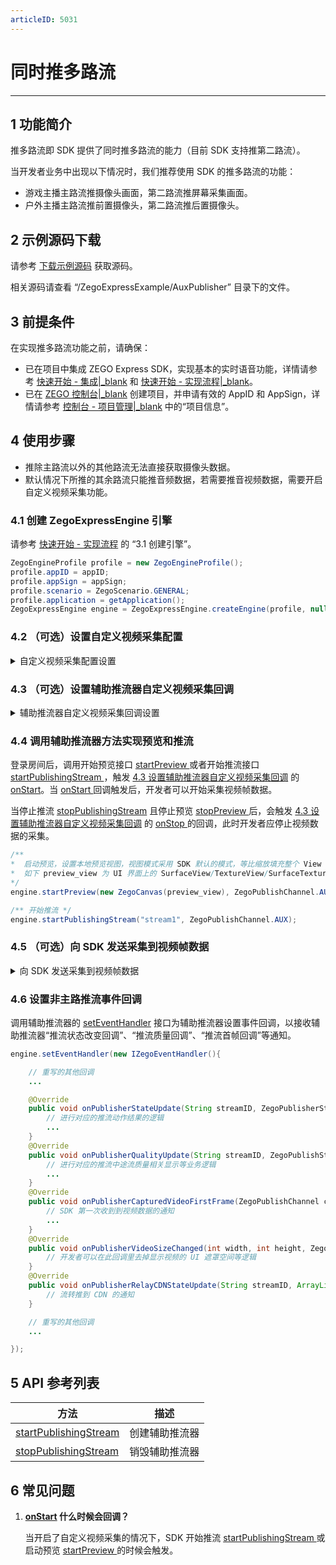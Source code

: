 ```yaml
---
articleID: 5031
---
```

# 同时推多路流

- - -

## 1 功能简介

推多路流即 SDK 提供了同时推多路流的能力（目前 SDK 支持推第二路流）。

当开发者业务中出现以下情况时，我们推荐使用 SDK 的推多路流的功能：

- 游戏主播主路流推摄像头画面，第二路流推屏幕采集画面。
- 户外主播主路流推前置摄像头，第二路流推后置摄像头。

## 2 示例源码下载

请参考 [下载示例源码](#3125) 获取源码。

相关源码请查看 “/ZegoExpressExample/AuxPublisher” 目录下的文件。

## 3 前提条件

在实现推多路流功能之前，请确保：

- 已在项目中集成 ZEGO Express SDK，实现基本的实时语音功能，详情请参考 [快速开始 - 集成\|_blank](!ExpressAudioSDK-Integration/SDK_Integration) 和 [快速开始 - 实现流程\|_blank](!ExpressAudioSDK-Integration/Solution_Implementation)。
- 已在 [ZEGO 控制台\|_blank](https://console.zego.im) 创建项目，并申请有效的 AppID 和 AppSign，详情请参考 [控制台 - 项目管理\|_blank](#12107) 中的“项目信息”。


## 4 使用步骤

<div class="mk-warning">

- 推除主路流以外的其他路流无法直接获取摄像头数据。
- 默认情况下所推的其余路流只能推音频数据，若需要推音视频数据，需要开启自定义视频采集功能。
</div>

### 4.1 创建 ZegoExpressEngine 引擎

请参考 [快速开始 - 实现流程](7627#3_1) 的 “3.1 创建引擎”。

```java
ZegoEngineProfile profile = new ZegoEngineProfile();
profile.appID = appID;
profile.appSign = appSign;
profile.scenario = ZegoScenario.GENERAL;
profile.application = getApplication();
ZegoExpressEngine engine = ZegoExpressEngine.createEngine(profile, null);
```

### 4.2 （可选）设置自定义视频采集配置

<details class="zg-primary">
    <summary>自定义视频采集配置设置</summary>

调用 [ZegoCustomVideoCaptureConfig ](/zh/api?doc=Express_Video_SDK_API~Java_android~class~im-zego-zegoexpress-entity-zego-custom-video-capture-config) 接口创建自定义视频采集对象，设置属性 [bufferType ](/zh/api?doc=Express_Video_SDK_API~Java_android~class~im-zego-zegoexpress-entity-zego-custom-video-capture-config#buffer-type)，向 SDK 提供视频帧数据类型；调用接口 [enableCustomVideoCapture ](/zh/api?doc=Express_Video_SDK_API~Java_android~class~im-zego-zegoexpress-zego-express-engine#enable-custom-video-capture) 开启自定义视频采集功能。

由于 Android 采集的多样性，SDK 支持多种视频帧数据类型 [bufferType ](/zh/api?doc=Express_Video_SDK_API~Java_android~class~im-zego-zegoexpress-entity-zego-custom-video-capture-config#buffer-type)，开发者需告知 SDK 使用的数据类型。

```java
ZegoCustomVideoCaptureConfig videoCaptureConfig = new ZegoCustomVideoCaptureConfig();
// 选择 RAW_DATA 类型视频帧数据
videoCaptureConfig.bufferType = ZegoVideoBufferType.RAW_DATA;

engine.enableCustomVideoCapture(true, videoCaptureConfig, ZegoPublishChannel.MAIN);
```
</details>


### 4.3 （可选）设置辅助推流器自定义视频采集回调

<details class="zg-primary">
    <summary>辅助推流器自定义视频采集回调设置</summary>

调用 [setCustomVideoCaptureHandler](/zh/api?doc=Express_Video_SDK_API~Java_android~class~im-zego-zegoexpress-zego-express-engine#set-custom-video-capture-handler) 设置自定义视频采的通知集回调，实现 [onStart](/zh/api?doc=Express_Video_SDK_API~Java_android~class~im-zego-zegoexpress-callback-i-zego-custom-video-capture-handler#on-start) 和 [onStop](/zh/api?doc=Express_Video_SDK_API~Java_android~class~im-zego-zegoexpress-callback-i-zego-custom-video-capture-handler#on-stop) 自定义采集回调方法。

```java
// 将自身作为自定义视频采集回调对象
sdk.setCustomVideoCaptureHandler(new IZegoCustomVideoCaptureHandler() {
    @Override
    public void onStart(ZegoPublishChannel channel) {
        // 收到回调后，开发者需要执行启动视频采集相关的业务逻辑，例如开启摄像头等
        ...
    }
    @Override
    public void onStop(ZegoPublishChannel channel) {
        // 收到回调后，开发者需要执行停止视频采集相关的业务逻辑，例如关闭摄像头等
        ...
    }
});
```
</details>


### 4.4 调用辅助推流器方法实现预览和推流

登录房间后，调用开始预览接口 [startPreview ](/zh/api?doc=Express_Video_SDK_API~Java_android~class~im-zego-zegoexpress-zego-express-engine#start-preview) 或者开始推流接口 [startPublishingStream ](/zh/api?doc=Express_Video_SDK_API~Java_android~class~im-zego-zegoexpress-zego-express-engine#start-publishing-stream)，触发 [4.3 设置辅助推流器自定义视频采集回调](1231#4_3) 的 [onStart](/zh/api?doc=Express_Video_SDK_API~Java~class~im-zego-zegoexpress-callback-i-zego-custom-video-capture-handler#on-start)。当 [onStart ](/zh/api?doc=Express_Video_SDK_API~Java_android~class~im-zego-zegoexpress-callback-i-zego-custom-video-capture-handler#on-start) 回调触发后，开发者可以开始采集视频帧数据。

  
当停止推流 [stopPublishingStream](/zh/api?doc=Express_Video_SDK_API~Java_android~class~im-zego-zegoexpress-zego-express-engine#stop-publishing-stream) 且停止预览 [stopPreview ](/zh/api?doc=Express_Video_SDK_API~Java~class~im-zego-zegoexpress-zego-express-engine#stop-preview) 后，会触发 [4.3 设置辅助推流器自定义视频采集回调](1231#4_3) 的 [onStop ](/zh/api?doc=Express_Video_SDK_API~Java_android~class~im-zego-zegoexpress-callback-i-zego-custom-video-capture-handler#on-stop) 的回调，此时开发者应停止视频数据的采集。

```java
/**
*  启动预览，设置本地预览视图，视图模式采用 SDK 默认的模式，等比缩放填充整个 View
*  如下 preview_view 为 UI 界面上的 SurfaceView/TextureView/SurfaceTexture 对象
*/
engine.startPreview(new ZegoCanvas(preview_view), ZegoPublishChannel.AUX);

/** 开始推流 */
engine.startPublishingStream("stream1", ZegoPublishChannel.AUX);
```

### 4.5 （可选）向 SDK 发送采集到视频帧数据


<details class="zg-primary">
    <summary>向 SDK 发送采集到视频帧数据</summary>

当 [onStart ](/zh/api?doc=Express_Video_SDK_API~Java_android~class~im-zego-zegoexpress-callback-i-zego-custom-video-capture-handler#on-start) 回调触发之后，开发者可以调用 [sendCustomVideoCaptureRawData ](/zh/api?doc=Express_Video_SDK_API~Java_android~class~im-zego-zegoexpress-zego-express-engine#send-custom-video-capture-raw-data) 或 [sendCustomVideoCaptureTextureData ](/zh/api?doc=Express_Video_SDK_API~Java_android~class~im-zego-zegoexpress-zego-express-engine#send-custom-video-capture-texture-data) 向 SDK 发送采集到的视频数据。

```java
engine.sendCustomVideoCaptureRawData(buffer, data.length, param, System.currentTimeMillis(), ZegoPublishChannel.AUX);
```

或

```java
engine.sendCustomVideoCaptureTextureData(textureID, width, height, System.currentTimeMillis(), egoPublishChannel.AUX);
```
</details>


### 4.6 设置非主路推流事件回调

调用辅助推流器的 [setEventHandler](/zh/api?doc=Express_Video_SDK_API~Java_android~class~im-zego-zegoexpress-zego-express-engine#set-event-handler) 接口为辅助推流器设置事件回调，以接收辅助推流器“推流状态改变回调”、“推流质量回调”、“推流首帧回调”等通知。

```java
engine.setEventHandler(new IZegoEventHandler(){

    // 重写的其他回调
    ...

    @Override
    public void onPublisherStateUpdate(String streamID, ZegoPublisherState state, int errorCode, JSONObject extendedData){
        // 进行对应的推流动作结果的逻辑
        ...
    }
    @Override
    public void onPublisherQualityUpdate(String streamID, ZegoPublishStreamQuality quality){
        // 进行对应的推流中途流质量相关显示等业务逻辑
        ...
    }
    @Override
    public void onPublisherCapturedVideoFirstFrame(ZegoPublishChannel channel){
        // SDK 第一次收到到视频数据的通知
        ...
    }
    @Override
    public void onPublisherVideoSizeChanged(int width, int height, ZegoPublishChannel channel){
        // 开发者可以在此回调里去掉显示视频的 UI 遮罩空间等逻辑
    }
    @Override
    public void onPublisherRelayCDNStateUpdate(String streamID, ArrayList<ZegoStreamRelayCDNInfo> infoList){
        // 流转推到 CDN 的通知
    }

    // 重写的其他回调
    ...

});

```


## 5 API 参考列表

| 方法 | 描述 |
|-------|--------|
| [startPublishingStream ](/zh/api?doc=Express_Video_SDK_API~Java_android~class~im-zego-zegoexpress-zego-express-engine#start-publishing-stream) | 创建辅助推流器 |
| [stopPublishingStream ](/zh/api?doc=Express_Video_SDK_API~Java_android~class~im-zego-zegoexpress-zego-express-engine#stop-publishing-stream) | 销毁辅助推流器 |

## 6 常见问题

1. **[onStart](/zh/api?doc=Express_Video_SDK_API~Java_android~class~im-zego-zegoexpress-callback-i-zego-custom-video-capture-handler#on-start) 什么时候会回调？**

    当开启了自定义视频采集的情况下，SDK 开始推流 [startPublishingStream ](/zh/api?doc=Express_Video_SDK_API~Java_android~class~im-zego-zegoexpress-zego-express-engine#start-publishing-stream) 或启动预览 [startPreview ](/zh/api?doc=Express_Video_SDK_API~Java_android~class~im-zego-zegoexpress-zego-express-engine#start-preview) 的时候会触发。
